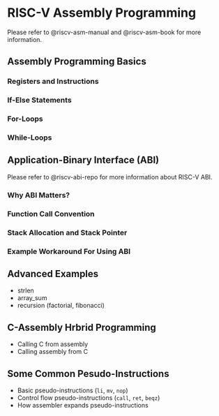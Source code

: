 # RISC-V Assembly Programming {#sec-riscv-asm}

::: {.callout-note}
Please refer to @riscv-asm-manual and @riscv-asm-book for more information.
:::

## Assembly Programming Basics

### Registers and Instructions

### If-Else Statements

### For-Loops

### While-Loops

## Application-Binary Interface (ABI) {#sec-riscv-abi}

::: {.callout-note}
Please refer to @riscv-abi-repo for more information about RISC-V ABI.
:::

### Why ABI Matters?

### Function Call Convention

### Stack Allocation and Stack Pointer

### Example Workaround For Using ABI

## Advanced Examples

- strlen
- array_sum
- recursion (factorial, fibonacci)

## C-Assembly Hrbrid Programming

- Calling C from assembly
- Calling assembly from C
 
## Some Common Pesudo-Instructions

- Basic pseudo-instructions (`li`, `mv`, `nop`)
- Control flow pseudo-instructions (`call`, `ret`, `beqz`)
- How assembler expands pseudo-instructions
